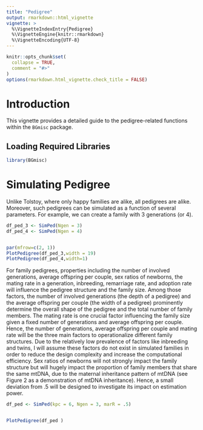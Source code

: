```yaml
---
title: "Pedigree"
output: rmarkdown::html_vignette
vignette: >
  %\VignetteIndexEntry{Pedigree}
  %\VignetteEngine{knitr::rmarkdown}
  %\VignetteEncoding{UTF-8}
---
```


```r
knitr::opts_chunk$set(
  collapse = TRUE,
  comment = "#>"
)
options(rmarkdown.html_vignette.check_title = FALSE) 
```


# Introduction

This vignette provides a detailed guide to the pedigree-related functions within the `BGmisc` package.

## Loading Required Libraries

```r
library(BGmisc)

```

# Simulating Pedigree

Unlike Tolstoy, where only happy families are alike, all pedigrees are alike. Moreover, such pedigrees can be simulated as a function of several parameters. For example, we can create a family with 3 generations (or 4).

```r


df_ped_3 <- SimPed(Ngen = 3)
df_ped_4 <- SimPed(Ngen = 4)


par(mfrow=c(2, 1))
PlotPedigree(df_ped_3,width = 19)
PlotPedigree(df_ped_4,width=1)

```



For family pedigrees, properties including the number of involved generations, average offspring per couple, sex ratios of newborns, the mating rate in a generation, inbreeding, remarriage rate, and adoption rate will influence the pedigree structure and the family size. Among those factors, the number of involved generations (the depth of a pedigree) and the average offspring per couple (the width of a pedigree) prominently determine the overall shape of the pedigree and the total number of family members. The mating rate is one crucial factor influencing the family size given a fixed number of generations and average offspring per couple. Hence, the number of generations, average offspring per couple and mating rate will be the three main factors to operationalize different family structures. Due to the relatively low prevalence of factors like inbreeding and twins, I will assume these factors do not exist in simulated families in order to reduce the design complexity and increase the computational efficiency. Sex ratios  of newborns will not strongly impact the family structure but will hugely impact the proportion of family members that share the same mtDNA, due to the maternal inheritance pattern of mtDNA (see Figure 2 as a demonstration of mtDNA inheritance). Hence, a small deviation from .5 will be designed to investigate its impact on estimation power. 


```r

df_ped <- SimPed(kpc = 6, Ngen = 3, marR = .5)


PlotPedigree(df_ped )
```
